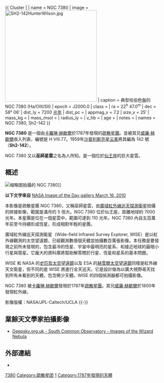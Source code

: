 {{ Cluster |
| name = NGC 7380
| image = [[File:SH2-142HunterWilson.jpg|300px]]
| caption = 典型哈伯色盤的 NGC 7380 (Ha/OIII/SII)
| epoch = J2000.0
| class = 
| ra = 22<sup>h</sup> 47.0<sup>m</sup>
| dec = 58° 06′
| dist_ly = 7200 [[光年|光年]]
| dist_pc = 
| appmag_v = 7.2
| size_v = 25′
| mass_kg = 
| mass_msol = 
| radius_ly = 
| v_hb = 
| age = 
| notes = 
| names = NGC 7380, Sh2-142 }}

'''NGC 7380''' 是一個由[[卡羅琳·赫歇爾|卡羅琳·赫歇爾]]於1787年發現的[[疏散星團|疏散星團]]。並被其兄[[威廉·赫歇爾|威廉·赫歇爾]]收入列表，編號是 H VIII.77。1959年[[沙普利斯亮星云表|沙普利斯亮星云表]]將其編為 142 號（'''Sh2-142'''）。

NGC 7380 又以'''巫師星雲'''之名為人所知。是一個位於[[仙王座|仙王座]]的巨大星雲。

== 概述 ==
[[File:The_Wizard_Nebula.jpg|缩略图]]拍攝的 NGC 7380]]

'''以下文字來自''' [http://www.nasa.gov/multimedia/imagegallery/image_feature_1615.html NASA Image of the Day gallery March 16, 2010]{{Wayback|url=http://www.nasa.gov/multimedia/imagegallery/image_feature_1615.html |date=20110917032822 }}

本影像是疏散星團 NGC 7380，又稱巫師星雲，由[[廣域紅外線巡天探測衛星|廣域紅外線巡天探測衛星]]拍攝的拼接影像，範圍是滿月的 5 倍大。NGC 7380 位於仙王座，距離地球約 7000 光年。本星團是位在一個星雲中，範圍可達到 110 光年。NGC 7380 內自五百萬年前至今持續形成恆星，形成相對年輕的星團。

廣域紅外線巡天探測衛星（Wide-field Infrared Survey Explorer, WISE）是以紅外線觀測的太空望遠鏡，已經觀測數億個天體並拍攝數百萬張影像。本任務是要發現之前所未發現的，包含最冷的恆星、宇宙中最明亮的星系、和接近地球的最暗小行星與彗星。它龐大的資料庫將幫助解答關於行星、恆星和星系的基本問題。

WISE 和 NASA 的[[史匹哲太空望遠鏡|史匹哲太空望遠鏡]]以及 ESA 的[[赫雪爾太空望遠鏡|赫雪爾太空望遠鏡]]同樣是紅外線天文衛星，但不同的是 WISE 將進行全天巡天。它是設計做為以廣大視野尋天找到所有未看到的天體，包含稀少天體。WISE 的四個偵測器都可拍攝影像。

NGC 7380 被[[卡羅琳·赫歇爾|卡羅琳·赫歇爾]]發現於1787年[[疏散星團|疏散星團]]。其兄[[威廉·赫歇爾|威廉·赫歇爾]]於1800年發現紅外線。

影像版權：NASA/JPL-Caltech/UCLA
{{-}}

== 業餘天文學家拍攝影像 ==
* [http://deepsky.org.uk/nebula/ngc7380.shtml Deepsky.org.uk - South Common Observatory - Images of the Wizard Nebula]{{Wayback|url=http://deepsky.org.uk/nebula/ngc7380.shtml |date=20100323041852 }}

== 外部連結 ==
* {{WikiSky}}
{{Sky|22|47|00|−|58|06|00|7200}}

{{DEFAULTSORT:Ngc 7380}}
{{星團小作品}}
[[Category:仙王座NGC天体|7380]]
[[Category:疏散星团|Category:疏散星团]]
[[Category:沙普利斯天体|1]]
[[Category:1787年發現的天體|Category:1787年發現的天體]]